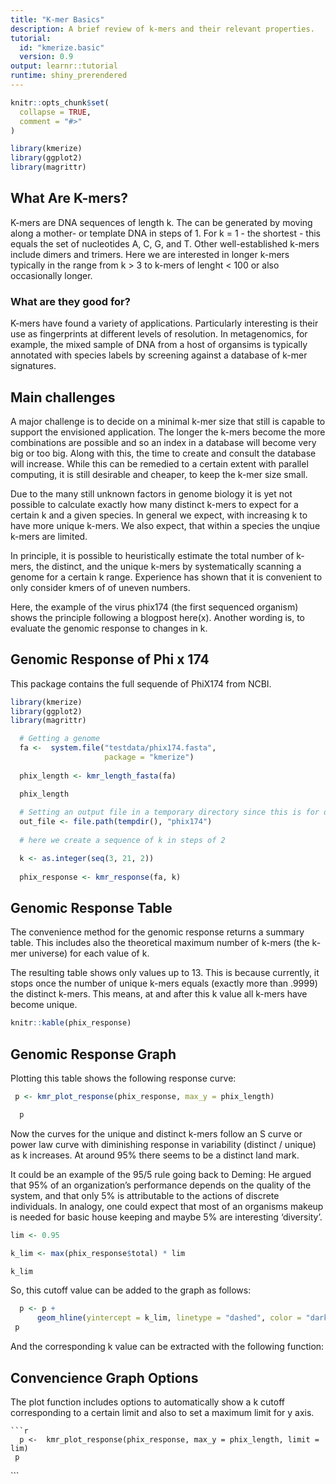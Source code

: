 ```yaml
---
title: "K-mer Basics"
description: A brief review of k-mers and their relevant properties.
tutorial:
  id: "kmerize.basic"
  version: 0.9
output: learnr::tutorial
runtime: shiny_prerendered
---
```


```r
knitr::opts_chunk$set(
  collapse = TRUE,
  comment = "#>"
)

library(kmerize)
library(ggplot2)
library(magrittr)

```



## What Are K-mers?

K-mers are DNA sequences of length k. The can be generated by moving along a mother- or template DNA in steps of 1. For k = 1 - the shortest - this equals the set of nucleotides A, C, G, and T. Other well-established k-mers include dimers and trimers. Here we are interested in longer k-mers typically in the range from k > 3 to k-mers of lenght < 100 or also occasionally longer.

### What are they good for?

K-mers have found a variety of applications. Particularly interesting is their use as fingerprints at different levels of resolution. In metagenomics, for example, the mixed sample of DNA from a host of organsims is typically annotated with species labels by screening against a database of k-mer signatures.

## Main challenges

A major challenge is to decide on a minimal k-mer size that still is capable to support the envisioned application. The longer the k-mers become the more combinations are possible and so an index in a database will become very big or too big. Along with this, the time to create and consult the database will increase. While this can be remedied to a certain extent with parallel computing, it is still desirable and cheaper, to keep the k-mer size small.

Due to the many still unknown factors in genome biology it is yet not possible to calculate exactly how many distinct k-mers to expect for a certain k and a given species. In general we expect, with increasing k to have more unique k-mers. We also expect, that within a species the unqiue k-mers are limited.

In principle, it is possible to heuristically estimate the total number of k-mers, the distinct, and the unique k-mers by systematically scanning a genome for a certain k range. Experience has shown that it is convenient to only consider kmers of of uneven numbers. 

Here, the example of the virus phix174 (the first sequenced organism) shows the principle following a blogpost here(x). Another wording is, to evaluate the genomic response to changes in k.

## Genomic Response of Phi x 174 

This package contains the full sequende of PhiX174 from NCBI. 

```r
library(kmerize)
library(ggplot2)
library(magrittr)

```


```r
  # Getting a genome
  fa <-  system.file("testdata/phix174.fasta", 
                     package = "kmerize")
                                          
  phix_length <- kmr_length_fasta(fa)                   

  phix_length
  
  # Setting an output file in a temporary directory since this is for demo
  out_file <- file.path(tempdir(), "phix174")
  
  # here we create a sequence of k in steps of 2

  k <- as.integer(seq(3, 21, 2))
  
  phix_response <- kmr_response(fa, k)

```



## Genomic Response Table

The convenience method for the genomic response returns a summary table. This includes also the theoretical maximum number of k-mers (the k-mer universe) for each value of k.

The resulting table shows only values up to 13. This is because currently, it stops once the number of unique k-mers equals (exactly more than .9999) the distinct k-mers. This means, at and after this k value all k-mers have become unique.

```r

knitr::kable(phix_response)

```





## Genomic Response Graph

Plotting this table shows the following response curve:

```r


 p <- kmr_plot_response(phix_response, max_y = phix_length)

  p

```


Now the curves for the unique and distinct k-mers follow an S curve or power law curve with diminishing response in variability (distinct / unique) as k increases. At around 95% there seems to be a distinct land mark.

It could be an example of the 95/5 rule going back to Deming:
He argued that 95% of an organization’s performance depends on the quality of the system, and that only 5% is attributable to the actions of discrete individuals.
In analogy, one could expect that most of an organisms makeup is needed for basic house keeping and maybe 5% are interesting 'diversity'.


```r
lim <- 0.95

k_lim <- max(phix_response$total) * lim

k_lim
```


So, this cutoff value can be added to the graph as follows:


```r
  p <- p +
      geom_hline(yintercept = k_lim, linetype = "dashed", color = "darkgreen", lwd = .6)
 p 

```

And the corresponding k value can be extracted with the following function:

## Convencience Graph Options

The plot function includes options to automatically show a k cutoff corresponding to a certain limit and also to set a maximum limit for y axis.

```plot3r

```r
  p <-  kmr_plot_response(phix_response, max_y = phix_length, limit = lim)
 p
```
```

